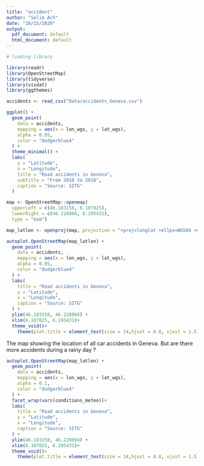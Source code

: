 ```yaml
---
title: "accident"
author: "Selim Ach"
date: "10/15/2020"
output:
  pdf_document: default
  html_document: default
---
```


```r

# loading library

library(readr)
library(OpenStreetMap)
library(tidyverse)
library(visdat)
library(ggthemes)

accidents <- read_csv("Data/accidents_Geneva.csv")

ggplot() +
  geom_point(
    data = accidents,
    mapping = aes(x = lon_wgs, y = lat_wgs),
    alpha = 0.05,
    color = "dodgerblue4"
  ) +
  theme_minimal() +
  labs(
    y = "Latitude",
    x = "Longitude",
    title = "Road accidents in Geneva",
    subtitle = "From 2010 to 2018",
    caption = "Source: SITG"
  )

```


```r

map <- OpenStreetMap::openmap(
  upperLeft = c(46.183158, 6.107025),
  lowerRight = c(46.228066, 6.195431),
  type = "osm")

map_latlon <- openproj(map, projection = "+proj=longlat +ellps=WGS84 +datum=WGS84 +no_defs")

autoplot.OpenStreetMap(map_latlon) +
  geom_point(
    data = accidents,
    mapping = aes(x = lon_wgs, y = lat_wgs),
    alpha = 0.05,
    color = "dodgerblue4"
  ) +
  labs(
    title = "Road accidents in Geneva",
    y = "Latitude",
    x = "Longitude",
    caption = "Source: SITG"
  ) +
  ylim(46.183158, 46.228066) +
  xlim(6.107025, 6.195431)+
  theme_void()+
    theme(plot.title = element_text(size = 14,hjust = 0.8, vjust = 1.5))
```
The map showing the location of all car accidents in Geneva. But are there more accidents during a rainy day ?

```r

autoplot.OpenStreetMap(map_latlon) +
  geom_point(
    data = accidents,
    mapping = aes(x = lon_wgs, y = lat_wgs),
    alpha = 0.1,
    color = "dodgerblue4"
  ) +
  facet_wrap(vars(conditions_meteo))+
  labs(
    title = "Road accidents in Geneva",
    y = "Latitude",
    x = "Longitude",
    caption = "Source: SITG"
  ) +
  ylim(46.183158, 46.228066) +
  xlim(6.107025, 6.195431)+
  theme_void()+
    theme(plot.title = element_text(size = 14,hjust = 0.8, vjust = 1.5))
  

  

```


